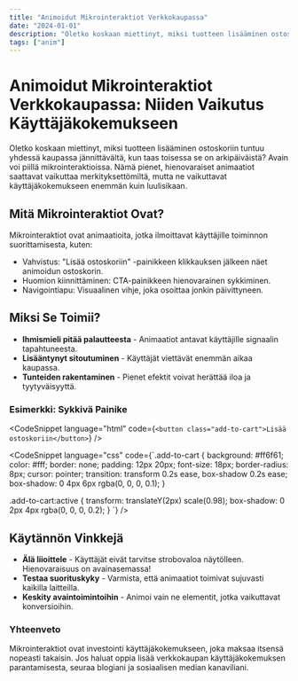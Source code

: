 ```yaml
---
title: "Animoidut Mikrointeraktiot Verkkokaupassa"
date: "2024-01-01"
description: "Oletko koskaan miettinyt, miksi tuotteen lisääminen ostoskoriin tuntuu yhdessä kaupassa jännittävältä, kun taas toisessa se on arkipäiväistä? Avain voi piillä mikrointeraktioissa. Nämä pienet, hienovaraiset animaatiot saattavat vaikuttaa merkityksettömiltä, mutta ne vaikuttavat käyttäjäkokemukseen enemmän kuin luulisikaan."
tags: ["anim"]
---
```


# Animoidut Mikrointeraktiot Verkkokaupassa: Niiden Vaikutus Käyttäjäkokemukseen

Oletko koskaan miettinyt, miksi tuotteen lisääminen ostoskoriin tuntuu yhdessä kaupassa jännittävältä, kun taas toisessa se on arkipäiväistä? Avain voi piillä mikrointeraktioissa. Nämä pienet, hienovaraiset animaatiot saattavat vaikuttaa merkityksettömiltä, mutta ne vaikuttavat käyttäjäkokemukseen enemmän kuin luulisikaan.

## Mitä Mikrointeraktiot Ovat?

Mikrointeraktiot ovat animaatioita, jotka ilmoittavat käyttäjille toiminnon suorittamisesta, kuten:

-   Vahvistus: "Lisää ostoskoriin" -painikkeen klikkauksen jälkeen näet animoidun ostoskorin.
-   Huomion kiinnittäminen: CTA-painikkeen hienovarainen sykkiminen.
-   Navigointiapu: Visuaalinen vihje, joka osoittaa jonkin päivittyneen.

## Miksi Se Toimii?

-   **Ihmismieli pitää palautteesta** - Animaatiot antavat käyttäjille signaalin tapahtuneesta.
-   **Lisääntynyt sitoutuminen** - Käyttäjät viettävät enemmän aikaa kaupassa.
-   **Tunteiden rakentaminen** - Pienet efektit voivat herättää iloa ja tyytyväisyyttä.

### Esimerkki: Sykkivä Painike

<CodeSnippet
    language="html"
    code={`<button class="add-to-cart">Lisää ostoskoriin</button>`}
/>

<CodeSnippet
    language="css"
    code={`.add-to-cart {
    background: #ff6f61;
    color: #fff;
    border: none;
    padding: 12px 20px;
    font-size: 18px;
    border-radius: 8px;
    cursor: pointer;
    transition: transform 0.2s ease, box-shadow 0.2s ease;
    box-shadow: 0 4px 6px rgba(0, 0, 0, 0.1);
}

.add-to-cart:active {
transform: translateY(2px) scale(0.98);
box-shadow: 0 2px 4px rgba(0, 0, 0, 0.2);
}
`}
/>

## Käytännön Vinkkejä

-   **Älä liioittele** - Käyttäjät eivät tarvitse strobovaloa näytölleen. Hienovaraisuus on avainasemassa!
-   **Testaa suorituskyky** - Varmista, että animaatiot toimivat sujuvasti kaikilla laitteilla.
-   **Keskity avaintoimintoihin** - Animoi vain ne elementit, jotka vaikuttavat konversioihin.

### Yhteenveto

Mikrointeraktiot ovat investointi käyttäjäkokemukseen, joka maksaa itsensä nopeasti takaisin. Jos haluat oppia lisää verkkokaupan käyttäjäkokemuksen parantamisesta, seuraa blogiani ja sosiaalisen median kanaviliani.
